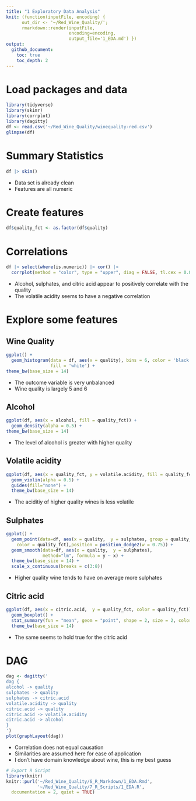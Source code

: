 ```yaml
---
title: "1 Exploratory Data Analysis"
knit: (function(inputFile, encoding) { 
      out_dir <- '~/Red_Wine_Quality/';
      rmarkdown::render(inputFile,
                        encoding=encoding, 
                        output_file='1_EDA.md') })
output:
  github_document:
    toc: true
    toc_depth: 2
---
```


# Load packages and data
```r
library(tidyverse)
library(skimr)
library(corrplot)
library(dagitty)
df <- read.csv('~/Red_Wine_Quality/winequality-red.csv')
glimpse(df)
```

# Summary Statistics
```r
df |> skim()
```

- Data set is already clean
- Features are all numeric

# Create features
```r
df$quality_fct <- as.factor(df$quality)
```


# Correlations
```r
df |> select(where(is.numeric)) |> cor() |> 
  corrplot(method = "color", type = "upper", diag = FALSE, tl.cex = 0.8)
```

- Alcohol, sulphates, and citric acid appear to positively correlate with the quality
- The volatile acidity seems to have a negative correlation


# Explore some features

## Wine Quality
```r
ggplot() +
  geom_histogram(data = df, aes(x = quality), bins = 6, color = 'black', 
                 fill = 'white') +
theme_bw(base_size = 14)
```

- The outcome variable is very unbalanced
- Wine quality is largely 5 and 6

## Alcohol
```r
ggplot(df, aes(x = alcohol, fill = quality_fct)) +
  geom_density(alpha = 0.5) +
theme_bw(base_size = 14)
```

- The level of alcohol is greater with higher quality


## Volatile acidity
```r
ggplot(df, aes(x = quality_fct, y = volatile.acidity, fill = quality_fct)) +
  geom_violin(alpha = 0.5) +
  guides(fill="none") +
  theme_bw(base_size = 14)
```

- The aciditiy of higher quality wines is less volatile

## Sulphates
```r
ggplot() +
  geom_point(data=df, aes(x = quality,  y = sulphates, group = quality_fct, 
    color = quality_fct),position = position_dodge2(w = 0.75)) +
  geom_smooth(data=df, aes(x = quality,  y = sulphates),
              method="lm", formula = y ~ x) +
  theme_bw(base_size = 14) + 
  scale_x_continuous(breaks = c(3:8))

```

- Higher quality wine tends to have on average more sulphates

## Citric acid
```r
ggplot(df, aes(x = citric.acid,  y = quality_fct, color = quality_fct)) +
  geom_boxplot() +
  stat_summary(fun = "mean", geom = "point", shape = 2, size = 2, color = "black") +
  theme_bw(base_size = 14)
```

- The same seems to hold true for the citric acid

# DAG

```r
dag <- dagitty('
dag {
alcohol -> quality
sulphates -> quality
sulphates -> citric.acid
volatile.acidity -> quality
citric.acid -> quality
citric.acid -> volatile.acidity
citric.acid -> alcohol
}
')
plot(graphLayout(dag))
```

- Correlation does not equal causation
- Similarities are assumed here for ease of application
- I don't have domain knowledge about wine, this is my best guess

```r
# Export R Script
library(knitr)
knitr::purl('~/Red_Wine_Quality/6_R_Markdown/1_EDA.Rmd',
            '~/Red_Wine_Quality/7_R_Scripts/1_EDA.R',
  documentation = 2, quiet = TRUE)
```

